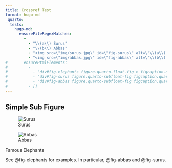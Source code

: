 ```yaml
---
title: Crossref Test
format: hugo-md
_quarto:
  tests:
    hugo-md:
      ensureFileRegexMatches:
        -
          - "\\(a\\) Surus"
          - "\\(b\\) Abbas"
          - "<img src=\"img/surus.jpg\" id=\"fig-surus\" alt=\"\\(a\\) Surus\" />"
          - "<img src=\"img/abbas.jpg\" id=\"fig-abbas\" alt=\"\\(b\\) Abbas\" />"
#       ensureHtmlElements:
#         - 
#           - "div#fig-elephants figure.quarto-float-fig > figcaption.quarto-float-caption"
#           - "div#fig-surus figure.quarto-subfloat-fig figcaption.quarto-subfloat-caption"
#           - "div#fig-abbas figure.quarto-subfloat-fig figcaption.quarto-subfloat-caption"
#         - []
---
```


## Simple Sub Figure

::: {#fig-elephants layout-ncol=2}

![Surus](img/surus.jpg){#fig-surus}

![Abbas](img/abbas.jpg){#fig-abbas}

Famous Elephants
:::

See @fig-elephants for examples. In particular, @fig-abbas and @fig-surus. 
